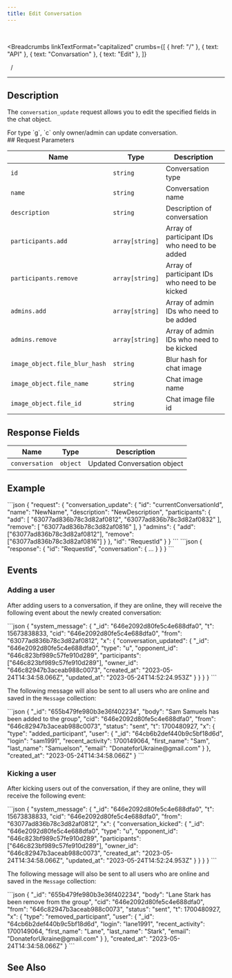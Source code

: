 ```yaml
---
title: Edit Conversation
---
```


<br />



<Breadcrumbs
  linkTextFormat="capitalized"
  crumbs={[
    { href: "/" },
    { text: "API" },
    { text: "Convarsation" },
    { text: "Edit" },
  ]}
>
  <Icon slot="index" name="seti:powershell" />
  <span slot="separator">&nbsp;&nbsp;/&nbsp;</span>
</Breadcrumbs>

---


## Description

> <Badge text="wss" variant="tip" size="large" />
> <Badge text="conversation_update" size="large" />

The `conversation_update` request allows you to edit the specified fields in the chat object.

<Aside>For type `g`, `c` only owner/admin can update conversation.</Aside>
## Request Parameters

| Name                          | Type            | Description                                    |
| ----------------------------- | --------------- | ---------------------------------------------- |
| `id`                          | `string`        | Conversation type                              |
| `name`                        | `string`        | Conversation name                              |
| `description`                 | `string`        | Description of conversation                    |
| `participants.add`            | `array[string]` | Array of participant IDs who need to be added  |
| `participants.remove`         | `array[string]` | Array of participant IDs who need to be kicked |
| `admins.add`                  | `array[string]` | Array of admin IDs who need to be added        |
| `admins.remove`               | `array[string]` | Array of admin IDs who need to be kicked       |
| `image_object.file_blur_hash` | `string`        | Blur hash for chat image                       |
| `image_object.file_name`      | `string`        | Chat image name                                |
| `image_object.file_id`        | `string`        | Chat image file id                             |

## Response Fields

| Name           | Type     | Description                 |
| -------------- | -------- | --------------------------- |
| `conversation` | `object` | Updated Conversation object |

## Example

<Tabs>
  <TabItem label="Request">
```json
{
  "request": {
    "conversation_update": {
      "id": "currentConversationId",
      "name": "NewName",
      "description": "NewDescription",
      "participants": {
        "add": [ "63077ad836b78c3d82af0812", "63077ad836b78c3d82af0832" ],
        "remove": [ "63077ad836b78c3d82af0816" ],
      }
      "admins": {
        "add": ["63077ad836b78c3d82af0812"],
        "remove": ["63077ad836b78c3d82af0816"]
      }
    },
    "id": "RequestId"
  }
}
```
  </TabItem>  
</Tabs>

<Tabs>
  <TabItem label="Response">
```json
{ "response": { "id": "RequestId", "conversation": { ... } } }
```
  </TabItem>  
</Tabs>

## Events

### Adding a user

After adding users to a conversation, if they are online, they will receive the following event about the newly created conversation:

<Tabs>
  <TabItem label="Event">
```json
{
  "system_message": {
    "_id": "646e2092d80fe5c4e688dfa0",
    "t": 15673838833,
    "cid": "646e2092d80fe5c4e688dfa0",
    "from": "63077ad836b78c3d82af0812",
    "x": {
      "conversation_updated": {
        "_id": "646e2092d80fe5c4e688dfa0",
        "type": "u",
        "opponent_id": "646c823bf989c57fe910d289",
        "participants": ["646c823bf989c57fe910d289"],
        "owner_id": "646c82947b3aceab988c0073",
        "created_at": "2023-05-24T14:34:58.066Z",
        "updated_at": "2023-05-24T14:52:24.953Z"
      }
    }
  }
}
```
  </TabItem>  
</Tabs>

The following message will also be sent to all users who are online and saved in the `Message` collection:

<Tabs>
  <TabItem label="Event">
```json
{
  "_id": "655b479fe980b3e36f402234",
  "body": "Sam Samuels has been added to the group",
  "cid": "646e2092d80fe5c4e688dfa0",
  "from": "646c82947b3aceab988c0073",
  "status": "sent",
  "t": 1700480927,
  "x": {
    "type": "added_participant",
    "user": {
      "_id": "64cb6b2def440b9c5bf18d6d",
      "login": "sam1991",
      "recent_activity": 1700149064,
      "first_name": "Sam",
      "last_name": "Samuelson",
      "email": "DonateforUkraine@gmail.com"
    }
  },
  "created_at": "2023-05-24T14:34:58.066Z"
}
```
  </TabItem>  
</Tabs>

### Kicking a user

After kicking users out of the conversation, if they are online, they will receive the following event:

<Tabs>
  <TabItem label="Event">
```json
{
  "system_message": {
    "_id": "646e2092d80fe5c4e688dfa0",
    "t": 15673838833,
    "cid": "646e2092d80fe5c4e688dfa0",
    "from": "63077ad836b78c3d82af0812",
    "x": {
      "conversation_kicked": {
        "_id": "646e2092d80fe5c4e688dfa0",
        "type": "u",
        "opponent_id": "646c823bf989c57fe910d289",
        "participants": ["646c823bf989c57fe910d289"],
        "owner_id": "646c82947b3aceab988c0073",
        "created_at": "2023-05-24T14:34:58.066Z",
        "updated_at": "2023-05-24T14:52:24.953Z"
      }
    }
  }
}
```
  </TabItem>  
</Tabs>

The following message will also be sent to all users who are online and saved in the `Message` collection:

<Tabs>
  <TabItem label="Event">
```json
{
  "_id": "655b479fe980b3e36f402234",
  "body": "Lane Stark has been remove from the group",
  "cid": "646e2092d80fe5c4e688dfa0",
  "from": "646c82947b3aceab988c0073",
  "status": "sent",
  "t": 1700480927,
  "x": {
    "type": "removed_participant",
    "user": {
      "_id": "64cb6b2def440b9c5bf18d6d",
      "login": "lane1991",
      "recent_activity": 1700149064,
      "first_name": "Lane",
      "last_name": "Stark",
      "email": "DonateforUkraine@gmail.com"
    }
  },
  "created_at": "2023-05-24T14:34:58.066Z"
}
```
  </TabItem>  
</Tabs>

## See Also

<LinkCard
  title="SAMA chat server API: Conversations"
  href="https://medium.com/sama-communications/sama-chat-server-api-conversations-1ae505b07d17"
  description="When we developed our API, we followed three rules: fast, confidential, and scalable. Each of these rules has a powerful force when we choose which messenger you will use. "
/>
<LinkCard
  title="DataBase Records"
  href="/deployment/db-records/"
  description="Collection of complete objects stored in the database."
/>

<script
  src="https://giscus.app/client.js"
  data-repo="Oleksandr1414/cathedra-slytherin"
  data-repo-id="R_kgDOI8uafg"
  data-category="[ВВЕДІТЬ CATEGORY NAME]"
  data-category-id="[ВВЕДІТЬ CATEGORY ID]"
  data-mapping="pathname"
  data-strict="0"
  data-reactions-enabled="1"
  data-emit-metadata="0"
  data-input-position="bottom"
  data-theme="preferred_color_scheme"
  data-lang="uk"
  crossorigin="anonymous"
  async
></script>
